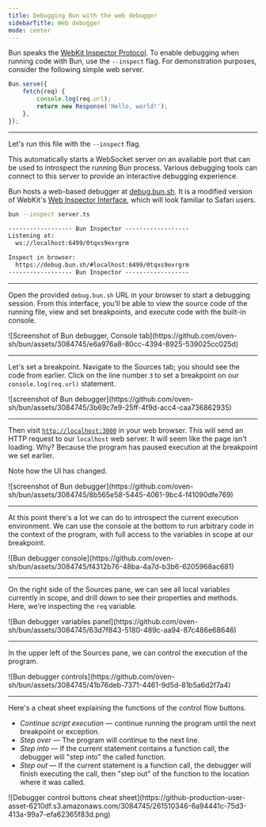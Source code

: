 ```yaml
---
title: Debugging Bun with the web debugger
sidebarTitle: Web debugger
mode: center
---
```


Bun speaks the [WebKit Inspector Protocol](https://github.com/oven-sh/bun/blob/main/packages/bun-vscode/types/jsc.d.ts). To enable debugging when running code with Bun, use the `--inspect` flag. For demonstration purposes, consider the following simple web server.

```ts server.ts icon="/icons/typescript.svg"
Bun.serve({
	fetch(req) {
		console.log(req.url);
		return new Response('Hello, world!');
	},
});
```

---

Let's run this file with the `--inspect` flag.

This automatically starts a WebSocket server on an available port that can be used to introspect the running Bun process. Various debugging tools can connect to this server to provide an interactive debugging experience.

Bun hosts a web-based debugger at [debug.bun.sh](https://debug.bun.sh). It is a modified version of WebKit's [Web Inspector Interface](https://webkit.org/web-inspector/web-inspector-interface/), which will look familiar to Safari users.

```sh terminal icon="terminal"
bun --inspect server.ts
```

```txt
------------------ Bun Inspector ------------------
Listening at:
  ws://localhost:6499/0tqxs9exrgrm

Inspect in browser:
  https://debug.bun.sh/#localhost:6499/0tqxs9exrgrm
------------------ Bun Inspector ------------------
```

---

Open the provided `debug.bun.sh` URL in your browser to start a debugging session. From this interface, you'll be able to view the source code of the running file, view and set breakpoints, and execute code with the built-in console.

<Frame>
	![Screenshot of Bun debugger, Console
	tab](https://github.com/oven-sh/bun/assets/3084745/e6a976a8-80cc-4394-8925-539025cc025d)
</Frame>

---

Let's set a breakpoint. Navigate to the Sources tab; you should see the code from earlier. Click on the line number `3` to set a breakpoint on our `console.log(req.url)` statement.

<Frame>
	![screenshot of Bun
	debugger](https://github.com/oven-sh/bun/assets/3084745/3b69c7e9-25ff-4f9d-acc4-caa736862935)
</Frame>

---

Then visit [`http://localhost:3000`](http://localhost:3000) in your web browser. This will send an HTTP request to our `localhost` web server. It will seem like the page isn't loading. Why? Because the program has paused execution at the breakpoint we set earlier.

Note how the UI has changed.

<Frame>
	![screenshot of Bun
	debugger](https://github.com/oven-sh/bun/assets/3084745/8b565e58-5445-4061-9bc4-f41090dfe769)
</Frame>

---

At this point there's a lot we can do to introspect the current execution environment. We can use the console at the bottom to run arbitrary code in the context of the program, with full access to the variables in scope at our breakpoint.

<Frame>
	![Bun debugger
	console](https://github.com/oven-sh/bun/assets/3084745/f4312b76-48ba-4a7d-b3b6-6205968ac681)
</Frame>

---

On the right side of the Sources pane, we can see all local variables currently in scope, and drill down to see their properties and methods. Here, we're inspecting the `req` variable.

<Frame>
	![Bun debugger variables
	panel](https://github.com/oven-sh/bun/assets/3084745/63d7f843-5180-489c-aa94-87c486e68646)
</Frame>

---

In the upper left of the Sources pane, we can control the execution of the program.

<Frame>
	![Bun debugger
	controls](https://github.com/oven-sh/bun/assets/3084745/41b76deb-7371-4461-9d5d-81b5a6d2f7a4)
</Frame>

---

Here's a cheat sheet explaining the functions of the control flow buttons.

- _Continue script execution_ — continue running the program until the next breakpoint or exception.
- _Step over_ — The program will continue to the next line.
- _Step into_ — If the current statement contains a function call, the debugger will "step into" the called function.
- _Step out_ — If the current statement is a function call, the debugger will finish executing the call, then "step out" of the function to the location where it was called.

<Frame>
	![Debugger control buttons cheat
	sheet](https://github-production-user-asset-6210df.s3.amazonaws.com/3084745/261510346-6a94441c-75d3-413a-99a7-efa62365f83d.png)
</Frame>
